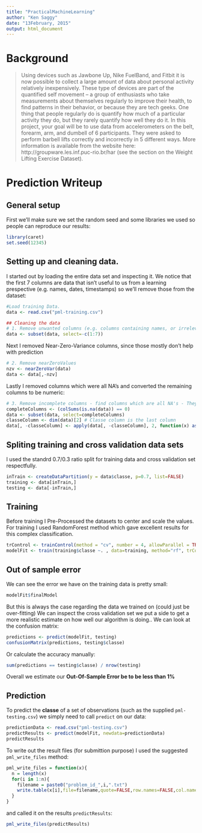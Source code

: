 ```yaml
---
title: "PracticalMachineLearning"
author: "Ken Saggy"
date: "13February, 2015"
output: html_document
---
```


# Background
> Using devices such as Jawbone Up, Nike FuelBand, and Fitbit it is now possible to collect a large amount of data about personal activity relatively inexpensively. These type of devices are part of the quantified self movement – a group of enthusiasts who take measurements about themselves regularly to improve their health, to find patterns in their behavior, or because they are tech geeks. One thing that people regularly do is quantify how much of a particular activity they do, but they rarely quantify how well they do it. In this project, your goal will be to use data from accelerometers on the belt, forearm, arm, and dumbell of 6 participants. They were asked to perform barbell lifts correctly and incorrectly in 5 different ways. More information is available from the website here: http://groupware.les.inf.puc-rio.br/har (see the section on the Weight Lifting Exercise Dataset). 

# Prediction Writeup

## General setup
First we'll make sure we set the random seed and some libraries we used so people can reproduce our results:
```r
library(caret)
set.seed(12345)
```

## Setting up and cleaning data.
I started out by loading the entire data set and inspecting it. We notice that the first 7 columns are data that isn't useful to us from a learning prespective (e.g. names, dates, timestamps) so we'll remove those from the dataset:

```r
#Load training Data.
data <- read.csv("pml-training.csv")

## Cleaning the data
# 1. Remove unwanted columns (e.g. columns containing names, or irrelevant informaton)
data <- subset(data, select=-c(1:7))
```

Next I removed Near-Zero-Variance columns, since those mostly don't help with prediction
```r
# 2. Remove nearZeroValues 
nzv <- nearZeroVar(data)
data <- data[,-nzv]
```

Lastly I removed columns which were all NA's and converted the remaining columns to be numeric:
```r
# 3. Remove incomplete columns - find columns which are all NA's - They are useless to us.
completeColumns <- (colSums(is.na(data)) == 0)
data <- subset(data, select=completeColumns)
classeColumn <- dim(data)[2] # Classe column is the last column
data[, -classeColumn] <- apply(data[, -classeColumn], 2, function(x) as.numeric(as.character(x)))
```

## Spliting training and cross validation data sets
I used the standrd 0.7/0.3 ratio split for training data and cross validation set respectfully.
```r
inTrain <- createDataPartition(y = data$classe, p=0.7, list=FALSE)
training <- data[inTrain,]
testing <- data[-inTrain,]
```

## Training
Before training I Pre-Processed the datasets to center and scale the values.
For training I used RandomForest method which gave excellent results for this complex classification.
```r
trControl <- trainControl(method = "cv", number = 4, allowParallel = TRUE)
modelFit <- train(training$classe ~. , data=training, method="rf", trControl = trControl, preProcess = c("center","scale"))
```

## Out of sample error
We can see the error we have on the training data is pretty small:
```r
modelFit$finalModel
```

But this is always the case regarding the data we trained on (could just be over-fitting)
We can inspect the cross validation set we put a side to get a more realistic estimate on how well our algorithm is doing..
We can look at the confusion matrix:
```r
predictions <- predict(modelFit, testing)
confusionMatrix(predictions, testing$classe)
```

Or calculate the accuracy manually:
```r
sum(predictions == testing$classe) / nrow(testing)
```
Overall we estimate our **Out-Of-Sample Error be to be less than 1%**

## Prediction
To predict the **classe** of a set of observations (such as the supplied `pml-testing.csv`) we simply need to call `predict` on our data:
```r
predictionData <- read.csv("pml-testing.csv")
predictResults <- predict(modelFit, newdata=predictionData)
predictResults
```
To write out the result files (for submittion purpose) I used the suggested `pml_write_files` method:
```r
pml_write_files = function(x){
  n = length(x)
  for(i in 1:n){
    filename = paste0("problem_id_",i,".txt")
    write.table(x[i],file=filename,quote=FALSE,row.names=FALSE,col.names=FALSE)
  }
}
```
and called it on the results `predictResults`:
```r
pml_write_files(predictResults)
```